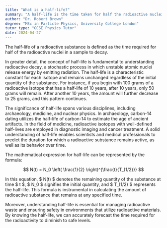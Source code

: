```yaml
---
title: "What is a half-life?"
summary: "A half-life is the time taken for half the radioactive nuclei in a sample to decay."
author: "Dr. Robert Brown"
degree: "MSc in Particle Physics, University College London"
tutor_type: "GCSE Physics Tutor"
date: 2024-04-27
---
```


The half-life of a radioactive substance is defined as the time required for half of the radioactive nuclei in a sample to decay.

In greater detail, the concept of half-life is fundamental to understanding radioactive decay, a stochastic process in which unstable atomic nuclei release energy by emitting radiation. The half-life is a characteristic constant for each isotope and remains unchanged regardless of the initial quantity of the substance. For instance, if you begin with $100$ grams of a radioactive isotope that has a half-life of $10$ years, after $10$ years, only $50$ grams will remain. After another $10$ years, the amount will further decrease to $25$ grams, and this pattern continues.

The significance of half-life spans various disciplines, including archaeology, medicine, and nuclear physics. In archaeology, carbon-14 dating utilizes the half-life of carbon-14 to estimate the age of ancient artifacts. In the field of medicine, radioactive isotopes with well-defined half-lives are employed in diagnostic imaging and cancer treatment. A solid understanding of half-life enables scientists and medical professionals to predict the duration for which a radioactive substance remains active, as well as its behavior over time.

The mathematical expression for half-life can be represented by the formula:

$$ 
N(t) = N_0 \left( \frac{1}{2} \right)^{\frac{t}{T_{1/2}}} 
$$ 

In this equation, $ N(t) $ denotes the remaining quantity of the substance at time $ t $, $ N_0 $ signifies the initial quantity, and $ T_{1/2} $ represents the half-life. This formula is instrumental in calculating the amount of radioactive substance that remains at any specified time.

Moreover, understanding half-life is essential for managing radioactive waste and ensuring safety in environments that utilize radioactive materials. By knowing the half-life, we can accurately forecast the time required for the radioactivity to diminish to safe levels.
    